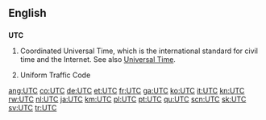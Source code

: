 ==English==

==={{initialism}}===
{{wikipedia}}
'''UTC'''

#Coordinated Universal Time, which is the international standard for civil time and the Internet. See also [[Universal Time]].
#{{US}} {{law}} Uniform Traffic Code

[[ang:UTC]]
[[co:UTC]]
[[de:UTC]]
[[et:UTC]]
[[fr:UTC]]
[[ga:UTC]]
[[ko:UTC]]
[[it:UTC]]
[[kn:UTC]]
[[rw:UTC]]
[[nl:UTC]]
[[ja:UTC]]
[[km:UTC]]
[[pl:UTC]]
[[pt:UTC]]
[[qu:UTC]]
[[scn:UTC]]
[[sk:UTC]]
[[sv:UTC]]
[[tr:UTC]]